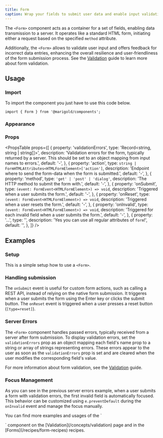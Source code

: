 ```yaml
---
title: Form
caption: Wrap your fields to submit user data and enable input validation.
---
```


The `<Form>` component acts as a container for a set of fields, enabling data transmission to a server. It operates like a standard HTML form, initiating either a request based on the specified `method` attribute.

Additionally, the `<Form>` allows to validate user input and offers feedback for incorrect data entries, enhancing the overall resilience and user-friendliness of the form submission process. See the [Validation](/concepts/validation) guide to learn more about form validation.

## Usage

### Import

To import the component you just have to use this code below.

```tsx
import { Form } from '@marigold/components';
```

### Appearance

<AppearanceTable component={title} />

### Props

<PropsTable
  props={[
    {
      property: 'validationErrors',
      type: 'Record<string, string | string[]>',
      description:
        'Validation errors for the form, typically returned by a server. This should be set to an object mapping from input names to errors.',
      default: '-',
    },
    {
      property: 'action',
      type: `string | FormHTMLAttributes<HTMLFormElement>['action']`,
      description:
        'Endpoint where to send the form-data when the form is submitted.',
      default: '-',
    },
    {
      property: 'method',
      type: `'get' | 'post' | 'dialog'`,
      description: 'The HTTP method to submit the form with.',
      default: '-',
    },
    {
      property: 'onSubmit',
      type: `(event: FormEvent<HTMLFormElement>) => void`,
      description: 'Triggered when a user submits the form.',
      default: '-',
    },
    {
      property: 'onReset',
      type: `(event: FormEvent<HTMLFormElement>) => void`,
      description: 'Triggered when a user resets the form.',
      default: '-',
    },
    {
      property: 'onInvalid',
      type: `(event: FormEvent<HTMLFormElement>) => void`,
      description:
        'Triggered for each invalid field when a user submits the form.',
      default: '-',
    },
    {
      property: '...',
      type: '',
      description: 'Yes you can use all regular attributes of `form`!',
      default: '',
    },
  ]}
/>

## Examples

### Setup

This is a simple setup how to use a `<Form>`.

<ComponentDemo file="./form-base.demo.tsx" />

### Handling submission

The `onSubmit` event is useful for custom form actions, such as calling a REST API, instead of relying on the native form submission. It triggeres when a user submits the form using the Enter key or clicks the submit button. The `onReset` event is triggered when a user presses a reset button (`[type=reset]`).

<ComponentDemo file="./form-submission.demo.tsx" />

### Server Errors

The `<Form>` component handles passed errors, typically received from a server after form submission. To display validation errors, set the `validationErrors` prop as an object mapping each field's name prop to a string or array of strings representing errors. These errors appear to the user as soon as the `validationErrors` prop is set and are cleared when the user modifies the corresponding field's value.

<ComponentDemo file="./form-validation-errors.demo.tsx" />

For more information about form validation, see the [Validation](/concepts/validation) guide.

### Focus Management

As you can see in the previous server errors example, when a user submits a form with validation errors, the first invalid field is automatically focused. This behavior can be customized using `e.preventDefault` during the `onInvalid` event and manage the focus manually.

<ComponentDemo file="./form-focus-management.demo.tsx" />

<p />

<Message messageTitle="Want more?!">
  You can find more examples and usages of the `<Form>` component on the [Validation](/concepts/validation) page and in the [Forms](/recipes/form-recipes) recipes.
</Message>

